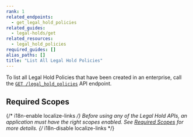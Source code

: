 ```yaml
---
rank: 1
related_endpoints:
  - get_legal_hold_policies
related_guides: 
  - legal-holds/get
related_resources:
  - legal_hold_policies
required_guides: []
alias_paths: []
title: "List All Legal Hold Policies"
---
```

To list all Legal Hold Policies that have been created in an enterprise, call
the [`GET /legal_hold_policies`][legal_holds] API endpoint.

<Samples id='get_legal_hold_policies' />

## Required Scopes

{/* i18n-enable localize-links */}
Before using any of the Legal Hold APIs, an application must have the right
scopes enabled. See [Required Scopes][scopes] for more details.
{/* i18n-disable localize-links */}

[legal_holds]: e://get_legal_hold_policies
[scopes]: g://legal-holds#required-scopes
